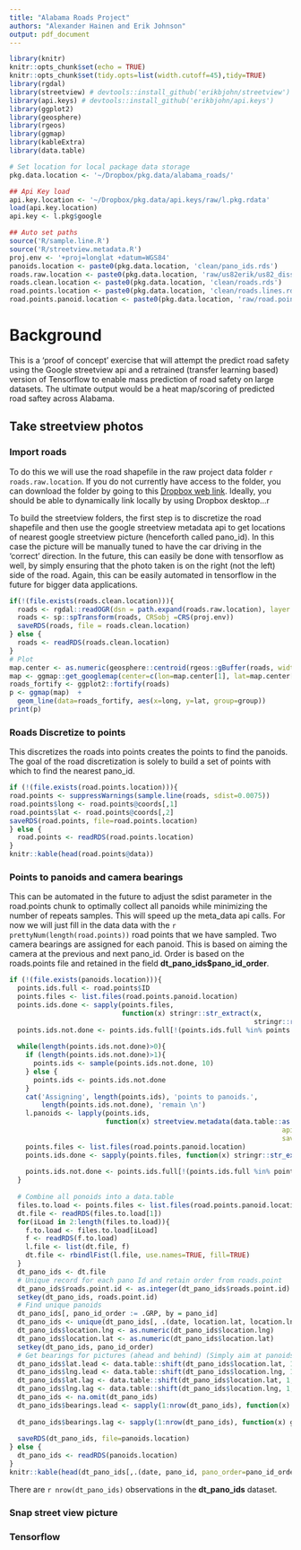 ```yaml
---
title: "Alabama Roads Project"
authors: "Alexander Hainen and Erik Johnson"
output: pdf_document
---
```


```r
library(knitr)
knitr::opts_chunk$set(echo = TRUE)
knitr::opts_chunk$set(tidy.opts=list(width.cutoff=45),tidy=TRUE)
library(rgdal)
library(streetview) # devtools::install_github('erikbjohn/streetview')
library(api.keys) # devtools::install_github('erikbjohn/api.keys')
library(ggplot2)
library(geosphere)
library(rgeos)
library(ggmap)
library(kableExtra)
library(data.table)

# Set location for local package data storage
pkg.data.location <- '~/Dropbox/pkg.data/alabama_roads/'

## Api Key load
api.key.location <- '~/Dropbox/pkg.data/api.keys/raw/l.pkg.rdata'
load(api.key.location)
api.key <- l.pkg$google

## Auto set paths
source('R/sample.line.R')
source('R/streetview.metadata.R')
proj.env <- '+proj=longlat +datum=WGS84'
panoids.location <- paste0(pkg.data.location, 'clean/pano_ids.rds')
roads.raw.location <- paste0(pkg.data.location, 'raw/us82erik/us82_dissolve')
roads.clean.location <- paste0(pkg.data.location, 'clean/roads.rds')
road.points.location <- paste0(pkg.data.location, 'clean/roads.lines.rds')
road.points.panoid.location <- paste0(pkg.data.location, 'raw/road.points.panoids/')
```

# Background

This is a 'proof of concept' exercise that will attempt the predict road safety using the Google streetview api and a retrained (transfer learning based) version of Tensorflow to enable mass prediction of road safety on large datasets. The ultimate output would be a heat map/scoring of predicted road saftey across Alabama. 

##  Take streetview photos

### Import roads

To do this we will use the road shapefile in the raw project data folder \newline
`r roads.raw.location`. If you do not currently have access to the folder, you can download the folder by going to this [Dropbox web link](https://www.dropbox.com/sh/b7hkvg1xn4nvf87/AADjCfnu1eltuUKyX5HTWvl7a?dl=1). Ideally, you should be able to dynamically link locally by using Dropbox desktop...r

To build the streetview folders, the first step is to discretize the road shapefile and then use the google streetview metadata api to get locations of nearest google streetview picture (henceforth called pano_id). In this case the picture will be manually tuned to have the car driving in the 'correct' direction. In the future, this can easily be done with tensorflow as well, by simply ensuring that the photo taken is on the right (not the left) side of the road. Again, this can be easily automated in tensorflow in the future for bigger data applications.


```r
if(!(file.exists(roads.clean.location))){
  roads <- rgdal::readOGR(dsn = path.expand(roads.raw.location), layer = 'us82d', verbose = FALSE)
  roads <- sp::spTransform(roads, CRSobj =CRS(proj.env))
  saveRDS(roads, file = roads.clean.location)
} else {
  roads <- readRDS(roads.clean.location)
}
# Plot
map.center <- as.numeric(geosphere::centroid(rgeos::gBuffer(roads, width=0.1)))
map <- ggmap::get_googlemap(center=c(lon=map.center[1], lat=map.center[2]), zoom=7)
roads_fortify <- ggplot2::fortify(roads)
p <- ggmap(map)  +
  geom_line(data=roads_fortify, aes(x=long, y=lat, group=group))
print(p)
```

### Roads Discretize to points
This discretizes the roads into points creates the points to find the panoids. The goal of the road discretization is solely to build a set of points with which to find the nearest pano_id.

```r
if (!(file.exists(road.points.location))){
road.points <- suppressWarnings(sample.line(roads, sdist=0.0075))
road.points$long <- road.points@coords[,1]
road.points$lat <- road.points@coords[,2]
saveRDS(road.points, file=road.points.location)
} else {
  road.points <- readRDS(road.points.location)
}
knitr::kable(head(road.points@data))
```

### Points to panoids and camera bearings

This can be automated in the future to adjust the sdist parameter in the road.points chunk to optimally collect all panoids while minimizing the number of repeats samples. This will speed up the meta_data api calls. For now we will just fill in the data data with the `r prettyNum(length(road.points))` road points that we have sampled. Two camera bearings are assigned for each panoid. This is based on aiming the camera at the previous and next pano_id. Order is based on the roads.points file and retained in the field **dt_pano_ids$pano_id_order**.

```r
if (!(file.exists(panoids.location))){
  points.ids.full <- road.points$ID
  points.files <- list.files(road.points.panoid.location)
  points.ids.done <- sapply(points.files,
                            function(x) stringr::str_extract(x,
                                                             stringr::regex('(?<=id\\:).+(?=\\;)', perl=TRUE)))
  points.ids.not.done <- points.ids.full[!(points.ids.full %in% points.ids.done)]
  
  while(length(points.ids.not.done)>0){
    if (length(points.ids.not.done)>1){
      points.ids <- sample(points.ids.not.done, 10)
    } else {
      points.ids <- points.ids.not.done
    }
    cat('Assigning', length(points.ids), 'points to panoids.',
        length(points.ids.not.done), 'remain \n')
    l.panoids <- lapply(points.ids,
                        function(x) streetview.metadata(data.table::as.data.table(road.points@data[which(road.points@data$ID == x),]),
                                                                    api_key=api.key,
                                                                    save.location = road.points.panoid.location))
    points.files <- list.files(road.points.panoid.location)
    points.ids.done <- sapply(points.files, function(x) stringr::str_extract(x,
                                                                             stringr::regex('(?<=id\\:).+(?=\\;)', perl=TRUE)))
    points.ids.not.done <- points.ids.full[!(points.ids.full %in% points.ids.done)]
  }
  
  # Combine all ponoids into a data.table
  files.to.load <- points.files <- list.files(road.points.panoid.location, full.names = TRUE)
  dt.file <- readRDS(files.to.load[1])
  for(iLoad in 2:length(files.to.load)){
    f.to.load <- files.to.load[iLoad]
    f <- readRDS(f.to.load)
    l.file <- list(dt.file, f)
    dt.file <- rbindlFist(l.file, use.names=TRUE, fill=TRUE)
  }
  dt_pano_ids <- dt.file
  # Unique record for each pano Id and retain order from roads.point
  dt_pano_ids$roads.point.id <- as.integer(dt_pano_ids$roads.point.id)
  setkey(dt_pano_ids, roads.point.id)
  # Find unique panoids
  dt_pano_ids[, pano_id_order := .GRP, by = pano_id]
  dt_pano_ids <- unique(dt_pano_ids[, .(date, location.lat, location.lng, pano_id, pano_id_order, status)])
  dt_pano_ids$location.lng <- as.numeric(dt_pano_ids$location.lng)
  dt_pano_ids$location.lat <- as.numeric(dt_pano_ids$location.lat)
  setkey(dt_pano_ids, pano_id_order)
  # Get bearings for pictures (ahead and behind) (Simply aim at panoids in front and behind.)
  dt_pano_ids$lat.lead <- data.table::shift(dt_pano_ids$location.lat, 1, type='lead')
  dt_pano_ids$lng.lead <- data.table::shift(dt_pano_ids$location.lng, 1, type='lead')
  dt_pano_ids$lat.lag <- data.table::shift(dt_pano_ids$location.lat, 1, type='lag')
  dt_pano_ids$lng.lag <- data.table::shift(dt_pano_ids$location.lng, 1, type='lag')
  dt_pano_ids <- na.omit(dt_pano_ids)
  dt_pano_ids$bearings.lead <- sapply(1:nrow(dt_pano_ids), function(x) geosphere::bearing(c(dt_pano_ids[x,location.lng], dt_pano_ids[x,location.lat]),
                                                                          c(dt_pano_ids[x,lng.lead], dt_pano_ids[x,lat.lead])))
  dt_pano_ids$bearings.lag <- sapply(1:nrow(dt_pano_ids), function(x) geosphere::bearing(c(dt_pano_ids[x,location.lng], dt_pano_ids[x,location.lat]),
                                                                          c(dt_pano_ids[x,lng.lag], dt_pano_ids[x,lat.lag])))
  saveRDS(dt_pano_ids, file=panoids.location)
} else {
  dt_pano_ids <- readRDS(panoids.location)
}
knitr::kable(head(dt_pano_ids[,.(date, pano_id, pano_order=pano_id_order, lat=location.lat, lng=location.lng, bear.lead=bearings.lead, bear.lag=bearings.lag)]))
```

There are `r nrow(dt_pano_ids)` observations in the **dt_pano_ids** dataset.

### Snap street view picture


### Tensorflow


























